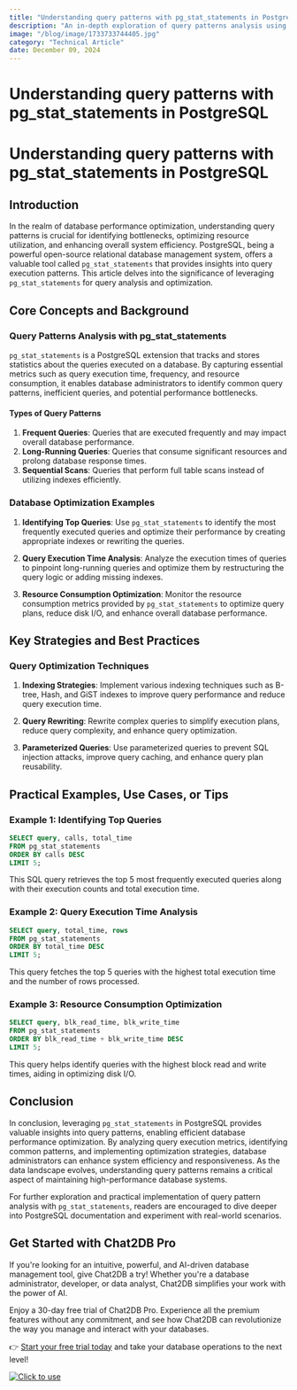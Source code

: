 ```yaml
---
title: "Understanding query patterns with pg_stat_statements in PostgreSQL"
description: "An in-depth exploration of query patterns analysis using pg_stat_statements in PostgreSQL and its impact on database performance optimization."
image: "/blog/image/1733733744405.jpg"
category: "Technical Article"
date: December 09, 2024
---
```


# Understanding query patterns with pg_stat_statements in PostgreSQL

# Understanding query patterns with pg_stat_statements in PostgreSQL

## Introduction

In the realm of database performance optimization, understanding query patterns is crucial for identifying bottlenecks, optimizing resource utilization, and enhancing overall system efficiency. PostgreSQL, being a powerful open-source relational database management system, offers a valuable tool called `pg_stat_statements` that provides insights into query execution patterns. This article delves into the significance of leveraging `pg_stat_statements` for query analysis and optimization.

## Core Concepts and Background

### Query Patterns Analysis with pg_stat_statements

`pg_stat_statements` is a PostgreSQL extension that tracks and stores statistics about the queries executed on a database. By capturing essential metrics such as query execution time, frequency, and resource consumption, it enables database administrators to identify common query patterns, inefficient queries, and potential performance bottlenecks.

#### Types of Query Patterns

1. **Frequent Queries**: Queries that are executed frequently and may impact overall database performance.
2. **Long-Running Queries**: Queries that consume significant resources and prolong database response times.
3. **Sequential Scans**: Queries that perform full table scans instead of utilizing indexes efficiently.

### Database Optimization Examples

1. **Identifying Top Queries**: Use `pg_stat_statements` to identify the most frequently executed queries and optimize their performance by creating appropriate indexes or rewriting the queries.

2. **Query Execution Time Analysis**: Analyze the execution times of queries to pinpoint long-running queries and optimize them by restructuring the query logic or adding missing indexes.

3. **Resource Consumption Optimization**: Monitor the resource consumption metrics provided by `pg_stat_statements` to optimize query plans, reduce disk I/O, and enhance overall database performance.

## Key Strategies and Best Practices

### Query Optimization Techniques

1. **Indexing Strategies**: Implement various indexing techniques such as B-tree, Hash, and GiST indexes to improve query performance and reduce query execution time.

2. **Query Rewriting**: Rewrite complex queries to simplify execution plans, reduce query complexity, and enhance query optimization.

3. **Parameterized Queries**: Use parameterized queries to prevent SQL injection attacks, improve query caching, and enhance query plan reusability.

## Practical Examples, Use Cases, or Tips

### Example 1: Identifying Top Queries

```sql
SELECT query, calls, total_time
FROM pg_stat_statements
ORDER BY calls DESC
LIMIT 5;
```

This SQL query retrieves the top 5 most frequently executed queries along with their execution counts and total execution time.

### Example 2: Query Execution Time Analysis

```sql
SELECT query, total_time, rows
FROM pg_stat_statements
ORDER BY total_time DESC
LIMIT 5;
```

This query fetches the top 5 queries with the highest total execution time and the number of rows processed.

### Example 3: Resource Consumption Optimization

```sql
SELECT query, blk_read_time, blk_write_time
FROM pg_stat_statements
ORDER BY blk_read_time + blk_write_time DESC
LIMIT 5;
```

This query helps identify queries with the highest block read and write times, aiding in optimizing disk I/O.

## Conclusion

In conclusion, leveraging `pg_stat_statements` in PostgreSQL provides valuable insights into query patterns, enabling efficient database performance optimization. By analyzing query execution metrics, identifying common patterns, and implementing optimization strategies, database administrators can enhance system efficiency and responsiveness. As the data landscape evolves, understanding query patterns remains a critical aspect of maintaining high-performance database systems.

For further exploration and practical implementation of query pattern analysis with `pg_stat_statements`, readers are encouraged to dive deeper into PostgreSQL documentation and experiment with real-world scenarios.

## Get Started with Chat2DB Pro

If you're looking for an intuitive, powerful, and AI-driven database management tool, give Chat2DB a try! Whether you're a database administrator, developer, or data analyst, Chat2DB simplifies your work with the power of AI.

Enjoy a 30-day free trial of Chat2DB Pro. Experience all the premium features without any commitment, and see how Chat2DB can revolutionize the way you manage and interact with your databases.

👉 [Start your free trial today](https://chat2db.ai/pricing) and take your database operations to the next level!


[![Click to use](/image/blog/bg/chat2db.jpg)](https://chat2db.ai/)
